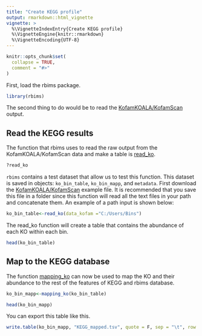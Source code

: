 ```yaml
---
title: "Create KEGG profile"
output: rmarkdown::html_vignette
vignette: >
  %\VignetteIndexEntry{Create KEGG profile}
  %\VignetteEngine{knitr::rmarkdown}
  %\VignetteEncoding{UTF-8}
---
```


```r
knitr::opts_chunk$set(
  collapse = TRUE,
  comment = "#>"
)
```

First, load the rbims package.

```r
library(rbims)
```

The second thing to do would be to read the [KofamKOALA/KofamScan](https://github.com/mirnavazquez/RbiMs/blob/main/inst/extdata/KEGG_bins.txt) output. 

## Read the KEGG results

The function that rbims uses to read the raw output from the KofamKOALA/KofamScan data and make a table is [read_ko](https://mirnavazquez.github.io/RbiMs/reference/read_ko.html).

```r
?read_ko
```

`rbims` contains a test dataset that allow us to test this function. This dataset is saved in objects: `ko_bin_table`, `ko_bin_mapp`, and `metadata`. First download the [KofamKOALA/KofamScan](https://github.com/mirnavazquez/RbiMs/blob/main/inst/extdata/KEGG_bins.txt) example file. It is recommended that you save this file in a folder since this function will read all the text files in your path and concatenate them. An example of a path input is shown below: 

```r
ko_bin_table<-read_ko(data_kofam ="C:/Users/Bins")
```

The read_ko function will create a table that contains the abundance of each KO within each bin.  

```r
head(ko_bin_table)
```

## Map to the KEGG database

The function [mapping_ko](https://mirnavazquez.github.io/RbiMs/reference/mapping_ko.html) can now be used to map the KO and their abundance to the rest of the features of KEGG and rbims database.

```r
ko_bin_mapp<-mapping_ko(ko_bin_table)
```

```r
head(ko_bin_mapp)
```

You can export this table like this.

```r
write.table(ko_bin_mapp, "KEGG_mapped.tsv", quote = F, sep = "\t", row.names = F, col.names = T)
```




